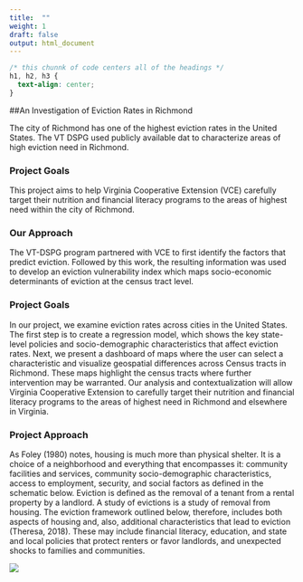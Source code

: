 ```yaml
---
title:  ""
weight: 1
draft: false
output: html_document
---
```

```css
/* this chunnk of code centers all of the headings */
h1, h2, h3 {
  text-align: center;
}
```

##An Investigation of Eviction Rates in Richmond

The city of Richmond has one of the highest eviction rates in the United States. The VT DSPG used publicly available dat to characterize areas of high eviction need in Richmond.

### Project Goals


This project aims to help Virginia Cooperative Extension (VCE) carefully target their nutrition and financial literacy programs to the areas of highest need within the city of Richmond. 


### Our Approach


The VT-DSPG program partnered with VCE to first identify the factors that predict eviction. Followed by this work, the resulting information was used to develop an eviction vulnerability index which maps socio-economic determinants of eviction at the census tract level.


### Project Goals


In our project, we examine eviction rates across cities in the United States. The first step is to create a regression model, which shows the key state-level policies and socio-demographic characteristics that affect eviction rates. Next, we present a dashboard of maps where the user can select a characteristic and visualize geospatial differences across Census tracts in Richmond. These maps highlight the census tracts where further intervention may be warranted. Our analysis and contextualization will allow Virginia Cooperative Extension to carefully target their nutrition and financial literacy programs to the areas of highest need in Richmond and elsewhere in Virginia.


### Project Approach


As Foley (1980) notes, housing is much more than physical shelter. It is a choice of a neighborhood and everything that encompasses it: community facilities and services, community socio-demographic characteristics, access to employment, security, and social factors as defined in the schematic below. Eviction is defined as the removal of a tenant from a rental property by a landlord. A study of evictions is a study of removal from housing. The eviction framework outlined below, therefore, includes both aspects of housing and, also, additional characteristics that lead to eviction (Theresa, 2018). These may include financial literacy, education, and state and local policies that protect renters or favor landlords, and unexpected shocks to families and communities.

 ![](ev_fr.png)
